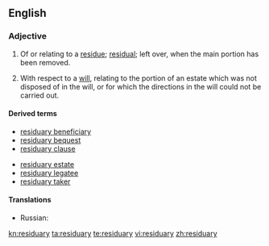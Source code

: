 ==English==
===Adjective===
{{en-adj}}
# Of or relating to a [[residue]]; [[residual]]; left over, when the main portion has been removed.
# {{legal}} With respect to a [[will]], relating to the portion of an estate which was not disposed of in the will, or for which the directions in the will could not be carried out.

====Derived terms====
{{top2}}
*[[residuary beneficiary]]
*[[residuary bequest]]
*[[residuary clause]]
{{mid2}}
*[[residuary estate]]
*[[residuary legatee]]
*[[residuary taker]]
{{bottom}}

====Translations====
*Russian: {{t|ru|остаточный|cs=Cyrl|tr=ostátočnyj}}

[[kn:residuary]]
[[ta:residuary]]
[[te:residuary]]
[[vi:residuary]]
[[zh:residuary]]